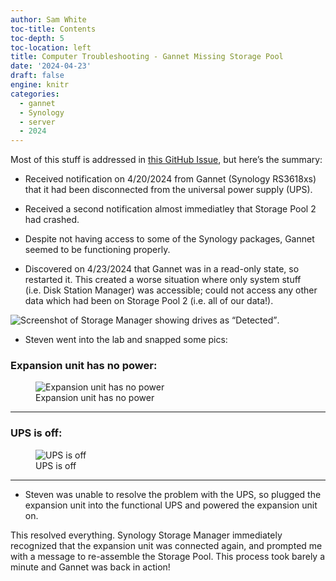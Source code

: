 ```yaml
---
author: Sam White
toc-title: Contents
toc-depth: 5
toc-location: left
title: Computer Troubleshooting - Gannet Missing Storage Pool
date: '2024-04-23'
draft: false
engine: knitr
categories: 
  - gannet
  - Synology
  - server
  - 2024
---
```

Most of this stuff is addressed in [this GitHub Issue](https://github.com/RobertsLab/resources/issues/1878), but here's the summary:

- Received notification on 4/20/2024 from Gannet (Synology RS3618xs) that it had been disconnected from the universal power supply (UPS).

- Received a second notification almost immediatley that Storage Pool 2 had crashed.

- Despite not having access to some of the Synology packages, Gannet seemed to be functioning properly.

- Discovered on 4/23/2024 that Gannet was in a read-only state, so restarted it. This created a worse situation where only system stuff (i.e. Disk Station Manager) was accessible; could not access any other data which had been on Storage Pool 2 (i.e. all of our data!).

![Screenshot of Storage Manager showing drives as "Detected"](./2024-04-23_07-43.png).

- Steven went into the lab and snapped some pics:

### Expansion unit has no power:

![Expansion unit has no power](./IMG_6545.jpg)

---

### UPS is off:

![UPS is off](./IMG_6547.jpg)

---

- Steven was unable to resolve the problem with the UPS, so plugged the expansion unit into the functional UPS and powered the expansion unit on.

This resolved everything. Synology Storage Manager immediately recognized that the expansion unit was connected again, and prompted me with a message to re-assemble the Storage Pool. This process took barely a minute and Gannet was back in action!